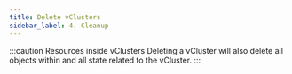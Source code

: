 ```yaml
---
title: Delete vClusters
sidebar_label: 4. Cleanup
---
```



<DeleteFragment/>

:::caution Resources inside vClusters
Deleting a vCluster will also delete all objects within and all state related to the vCluster.
:::
